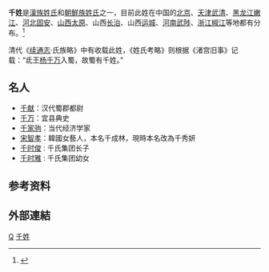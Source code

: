 {{姓氏
|姓氏=千
|繁體=千
|簡體=千
|拼音=Qiān
|注音=
|中國大陸=
|臺灣=
|香港=
|澳門=
|日本=
|泰國=
|新加坡=
|馬來西亞=
|閩南語白話字=
|閩東語羅馬字=
|客語字=
|越南=Thiên
|韓國=천
|反切=
|同音字=
|郡望=
}}
'''千姓'''是[[漢族姓氏|漢族姓氏]]和[[朝鮮族姓氏|朝鮮族姓氏]]之一，目前此姓在中国的[[北京|北京]]、[[天津|天津]][[武清|武清]]、[[黑龙江|黑龙江]][[嫩江|嫩江]]、[[河北|河北]][[固安|固安]]、[[山西|山西]][[太原|太原]]、山西[[長治市|长治]]、山西[[运城|运城]]、[[河南|河南]][[武陟|武陟]]、[[浙江|浙江]][[椒江|椒江]]等地都有分布。<ref>{{cite book|title=《中华古今姓氏大辞典》|author=窦学田|publisher=警官教育出版社}}</ref>

清代《[[续通志|续通志]]·氏族略》中有收载此姓，《姓氏考略》则根据《渚宫旧事》记载：“氐王[[杨千万|杨千万]]入蜀，故蜀有千姓。”

== 名人 ==
* [[千献|千献]]：汉代蜀郡都尉
* [[千万|千万]]：宜县典史
* [[千家驹|千家驹]]：当代经济学家
* [[宋智孝|宋智孝]]：韓國女藝人，本名千成林，現時本名改為千秀妍
* [[千时俊|千时俊]] : 千氏集团长子
* [[千时雅|千时雅]] : 千氏集团幼女

== 参考资料 ==
{{reflist}}

==外部連結==
{{Wikisource further reading}}
{{Surname-stub}}

[[Category:漢姓|Q]]
[[Category:千姓|]]
